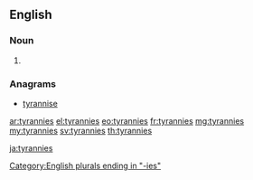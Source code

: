 ==English==

===Noun===
{{head|en|plural}}

# {{plural of|tyranny|lang=en}}

===Anagrams===
* [[tyrannise#English|tyrannise]]

[[Category:English plurals ending in "-ies"]]

[[ar:tyrannies]]
[[el:tyrannies]]
[[eo:tyrannies]]
[[fr:tyrannies]]
[[mg:tyrannies]]
[[my:tyrannies]]
[[sv:tyrannies]]
[[th:tyrannies]]

[[ja:tyrannies]]